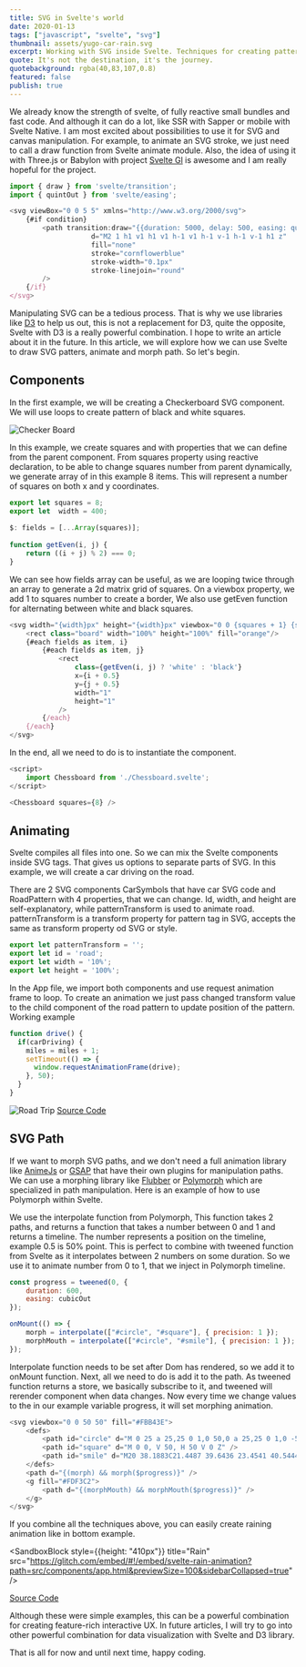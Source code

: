 ```yaml
---
title: SVG in Svelte's world
date: 2020-01-13
tags: ["javascript", "svelte", "svg"]
thumbnail: assets/yugo-car-rain.svg
excerpt: Working with SVG inside Svelte. Techniques for creating patterns, animating properties and M+morphing SVG paths.
quote: It's not the destination, it's the journey.
quotebackground: rgba(40,83,107,0.8)
featured: false
publish: true
---
```


We already know the strength of svelte, of fully reactive small bundles and fast code. And although it can do a lot, like SSR with Sapper or mobile with Svelte Native. I am most excited about possibilities to use it for SVG and canvas manipulation. For example, to animate an SVG stroke, we just need to call a draw function from Svelte animate module. Also, the idea of using it with Three.js or Babylon with project [Svelte Gl](https://github.com/Rich-Harris/svelte-gl) is awesome and I am really hopeful for the project.

```javascript
import { draw } from 'svelte/transition';
import { quintOut } from 'svelte/easing';

<svg viewBox="0 0 5 5" xmlns="http://www.w3.org/2000/svg">
	{#if condition}
		<path transition:draw="{{duration: 5000, delay: 500, easing: quintOut}}"
					d="M2 1 h1 v1 h1 v1 h-1 v1 h-1 v-1 h-1 v-1 h1 z"
					fill="none"
					stroke="cornflowerblue"
					stroke-width="0.1px"
					stroke-linejoin="round"
		/>
	{/if}
</svg>
```

Manipulating SVG can be a tedious process. That is why we use libraries like [D3](https://d3js.org/) to help us out, this is not a replacement for D3, quite the opposite, Svelte with D3 is a really powerful combination. I hope to write an article about it in the future. In this article, we will explore how we can use Svelte to draw SVG patters, animate and morph path. So let's begin.

## Components

In the first example, we will be creating a Checkerboard SVG component. We will use loops to create pattern of black and white squares.

![Checker Board](assets/board.png)

In this example, we create squares and with properties that we can define from the parent component. From squares property using reactive declaration, to be able to change squares number from parent dynamically, we generate array of in this example 8 items. This will represent a number of squares on both x and y coordinates.

```javascript
export let squares = 8;
export let  width = 400;
	
$: fields = [...Array(squares)];
	
function getEven(i, j) {
	return ((i + j) % 2) === 0;
}
```

We can see how fields array can be useful, as we are looping twice through an array to generate a 2d matrix grid of squares. On a viewbox property, we add 1 to squares number to create a border, We also use getEven function for alternating between white and black squares.

```javascript
<svg width="{width}px" height="{width}px" viewbox="0 0 {squares + 1} {squares + 1}">
	<rect class="board" width="100%" height="100%" fill="orange"/>
	{#each fields as item, i}
		{#each fields as item, j}
			<rect
				class={getEven(i, j) ? 'white' : 'black'}
				x={i + 0.5}
				y={j + 0.5}
				width="1"
				height="1"
			/>
		{/each}
	{/each}
</svg>
```

In the end, all we need to do is to instantiate the component.

```javascript
<script>
	import Chessboard from './Chessboard.svelte';
</script>

<Chessboard squares={8} />
```

## Animating

Svelte compiles all files into one. So we can mix the Svelte components inside SVG tags. That gives us options to separate parts of SVG. In this example, we will create a car driving on the road.

<SandboxBlock title="Roadtrip" src="https://glitch.com/embed/#!/embed/svelte-roadtrip-animation?path=src/components/app.html&previewSize=50&sidebarCollapsed=true" />

There are 2 SVG components CarSymbols that have car SVG code and RoadPattern with 4 properties, that we can change. Id, width, and height are self-explanatory, while patternTransform is used to animate road.  patternTransform is a transform property for pattern tag in SVG, accepts the same as transform property od SVG or style.


```javascript
export let patternTransform = '';
export let id = 'road';
export let width = '10%';
export let height = '100%';
```

In the App file, we import both components and use request animation frame to loop. To create an animation we just pass changed transform value to the child component of the road pattern to update position of the pattern. Working example

```javascript
function drive() {
  if(carDriving) {
    miles = miles + 1;
    setTimeout(() => {
      window.requestAnimationFrame(drive);
    }, 50);
  }
}
```

<div className="centered" >
  <img className="spaced" src="assets/svg-roadtrip.gif" alt="Road Trip"/>
  <a href="https://svelte.dev/repl/2aab56cc59614dc28f291a8209249fa8?version=3.14.1">Source Code</a>
</div>

## SVG Path

If we want to morph SVG paths, and we don't need a full animation library like [AnimeJs](https://animejs.com/) or [GSAP](https://greensock.com/gsap/) that have their own plugins for manipulation paths. We can use a morphing library like [Flubber](https://github.com/veltman/flubber) or [Polymorph](https://github.com/notoriousb1t/polymorph) which are specialized in path manipulation. Here is an example of how to use Polymorph within Svelte.

<SandboxBlock title="Smile" src="https://glitch.com/embed/#!/embed/svelte-path-morph?path=src/components/app.html&previewSize=30&sidebarCollapsed=true" />

We use the interpolate function from Polymorph, This function takes 2 paths, and returns a function that takes a number between 0 and 1 and returns a timeline. The number represents a position on the timeline, example 0.5 is 50% point. This is perfect to combine with tweened function from Svelte as it interpolates between 2 numbers on some duration. So we use it to animate number from 0 to 1, that we inject in Polymorph timeline.

```javascript
const progress = tweened(0, {
    duration: 600,
    easing: cubicOut
});

onMount(() => {
    morph = interpolate(["#circle", "#square"], { precision: 1 });
    morphMouth = interpolate(["#circle", "#smile"], { precision: 1 });
});
```

Interpolate function needs to be set after Dom has rendered, so we add it to onMount function. Next, all we need to do is add it to the path. As tweened function returns a store, we basically subscribe to it, and tweened will rerender component when data changes. Now every time we change values to the in our example variable progress, it will set morphing animation.

```javascript
<svg viewbox="0 0 50 50" fill="#FBB43E">
	<defs>
		<path id="circle" d="M 0 25 a 25,25 0 1,0 50,0 a 25,25 0 1,0 -50,0" />
		<path id="square" d="M 0 0, V 50, H 50 V 0 Z" />
		<path id="smile" d="M20 38.1883C21.4487 39.6436 23.4541 40.5444 25.6698 40.5444C27.9796 40.5444 30.0607 39.5655 31.521 38C29.5403 38.3522 27.4012 38.5444 25.1698 38.5444C23.3754 38.5444 21.6407 38.4201 20 38.1883Z" />
	</defs>
	<path d="{(morph) && morph($progress)}" />
	<g fill="#FDF3C2">
		<path d="{(morphMouth) && morphMouth($progress)}" />
	</g>
</svg>
```

If you combine all the techniques above, you can easily create raining animation like in bottom example.

<SandboxBlock style={{height: "410px"}} title="Rain" src="https://glitch.com/embed/#!/embed/svelte-rain-animation?path=src/components/app.html&previewSize=100&sidebarCollapsed=true" />

<div className="centered spaced">
  <a href="https://svelte.dev/repl/b01660b90e714334861dd6e0e1faff61?version=3.14.1">Source Code</a>
</div>

Although these were simple examples, this can be a powerful combination for creating feature-rich interactive UX. In future articles, I will try to go into other powerful combination for data visualization with Svelte and D3 library.

That is all for now and until next time, happy coding.